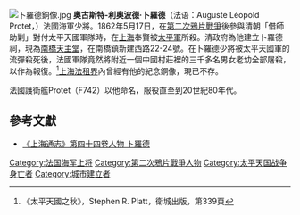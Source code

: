 [[File:卜羅德銅像.jpg|thumb]]
'''奧古斯特-利奧波德·卜羅德'''（法语：Auguste Léopold Protet，{{bd|1808年||1862年|}}）法國海軍少將。1862年5月17日，在[[第二次鴉片戰爭|第二次鴉片戰爭]]後參與清朝「借師助剿」對付太平天國軍隊時，在[[上海|上海]]奉賢被[[太平軍|太平軍]]所殺。清政府為他建立卜羅德祠，現為[[南橋天主堂|南橋天主堂]]，在南橋鎮新建西路22-24號。在卜羅德少將被太平天國軍的流彈殺死後，法國軍隊竟然將附近一個中國村莊裡的三千多名男女老幼全部屠殺，以作為報復。<ref>《太平天國之秋》，Stephen R. Platt，衛城出版，第339頁</ref>[[上海法租界|上海法租界]]內曾經有他的紀念銅像，現已不存。

法國護衛艦Protet（F742）以他命名，服役直至到20世紀80年代。

==參考文獻==
{{reflist}}
*[http://www.shtong.gov.cn/newsite/node2/node2247/node4603/node79844/node79846/userobject1ai102246.html	《上海通志》第四十四卷人物 卜羅德]{{Wayback|url=http://www.shtong.gov.cn/newsite/node2/node2247/node4603/node79844/node79846/userobject1ai102246.html |date=20190420064039 }}
{{法國軍事人物小作品}}
{{DEFAULTSORT:Protet, Auguste Leopold}}
[[Category:法国海军上将|Category:法国海军上将]]
[[Category:第二次鴉片戰爭人物|Category:第二次鴉片戰爭人物]]
[[Category:太平天国战争身亡者|Category:太平天国战争身亡者]]
[[Category:城市建立者|Category:城市建立者]]